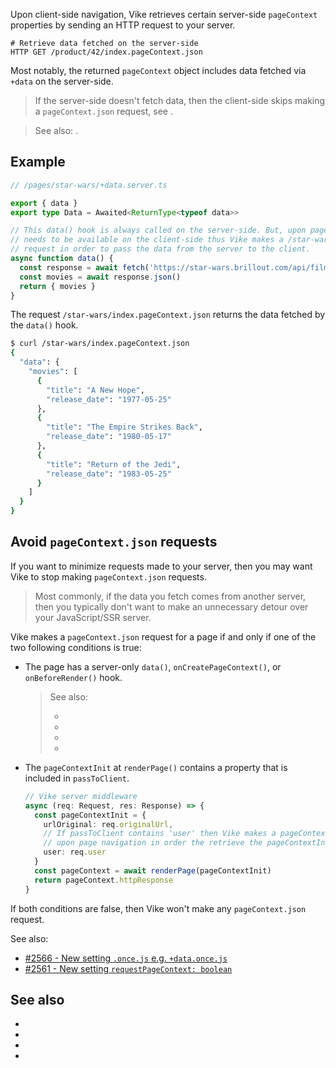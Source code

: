 
Upon <Link href="/client-routing">client-side navigation</Link>,
Vike retrieves certain server-side `pageContext` properties by sending an HTTP request to your server.

```shell
# Retrieve data fetched on the server-side
HTTP GET /product/42/index.pageContext.json
```

Most notably, the returned `pageContext` object includes data fetched via <Link href="/data#environment">`+data` on the server-side</Link>.

> If the server-side doesn't fetch data, then the client-side skips making a `pageContext.json` request, see <Link href="#avoid-pagecontext-json-requests" />.

> See also: <Link href="/pageContext#lifecycle" />.


## Example

```ts
// /pages/star-wars/+data.server.ts

export { data }
export type Data = Awaited<ReturnType<typeof data>>

// This data() hook is always called on the server-side. But, upon page navigation, the data
// needs to be available on the client-side thus Vike makes a /star-wars/index.pageContext.json
// request in order to pass the data from the server to the client.
async function data() {
  const response = await fetch('https://star-wars.brillout.com/api/films.json')
  const movies = await response.json()
  return { movies }
}
```
The request `/star-wars/index.pageContext.json` returns the data fetched by the `data()` hook.

```bash
$ curl /star-wars/index.pageContext.json
{
  "data": {
    "movies": [
      {
        "title": "A New Hope",
        "release_date": "1977-05-25"
      },
      {
        "title": "The Empire Strikes Back",
        "release_date": "1980-05-17"
      },
      {
        "title": "Return of the Jedi",
        "release_date": "1983-05-25"
      }
    ]
  }
}
```

## Avoid `pageContext.json` requests

If you want to minimize requests made to your server, then you may want Vike to stop making `pageContext.json` requests.

> Most commonly, if the data you fetch comes from another server, then you typically don't want to make an unnecessary detour over your JavaScript/SSR server.

Vike makes a `pageContext.json` request for a page if and only if one of the two following conditions is true:
- The page has a server-only `data()`, `onCreatePageContext()`, or `onBeforeRender()` hook.
  > See also:
  > - <Link href="/data#environment" />
  > - <Link href="/onBeforeRender#environment" />
  > - <Link href="/onCreatePageContext" />
  > - <Link href="/pageContext#lifecycle" />
- The `pageContextInit` at <Link href="/renderPage">`renderPage()`</Link> contains a property that is included in <Link href="/passToClient">`passToClient`</Link>.
  ```ts
  // Vike server middleware
  async (req: Request, res: Response) => {
    const pageContextInit = {
      urlOriginal: req.originalUrl,
      // If passToClient contains 'user' then Vike makes a pageContext.json request
      // upon page navigation in order the retrieve the pageContextInit.user value.
      user: req.user
    }
    const pageContext = await renderPage(pageContextInit)
    return pageContext.httpResponse
  }
  ```

If both conditions are false, then Vike won't make any `pageContext.json` request.

See also:
- [#2566 - New setting `.once.js` e.g. `+data.once.js`](https://github.com/vikejs/vike/issues/2566)
- [#2561 - New setting `requestPageContext: boolean`](https://github.com/vikejs/vike/issues/2561)


## See also

- <Link href="/passToClient" />
- <Link href="/pageContext#lifecycle" />
- <Link href="/data#environment" />
- <Link href="/onBeforeRender#environment" />

